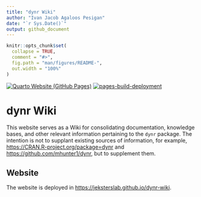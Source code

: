 ```yaml
---
title: "dynr Wiki"
author: "Ivan Jacob Agaloos Pesigan"
date: "`r Sys.Date()`"
output: github_document
---
```


<!-- README.md is generated from .setup/readme/README.Rmd. Please edit that file -->

```r
knitr::opts_chunk$set(
  collapse = TRUE,
  comment = "#>",
  fig.path = "man/figures/README-",
  out.width = "100%"
)
```

<!-- badges: start -->
[![Quarto Website (GitHub Pages)](https://github.com/jeksterslab/dynr-wiki/actions/workflows/quarto-gh-pages.yml/badge.svg)](https://github.com/jeksterslab/dynr-wiki/actions/workflows/quarto-gh-pages.yml)
[![pages-build-deployment](https://github.com/jeksterslab/dynr-wiki/actions/workflows/pages/pages-build-deployment/badge.svg)](https://github.com/jeksterslab/dynr-wiki/actions/workflows/pages/pages-build-deployment)
<!-- badges: end -->

# dynr Wiki

This website serves as a Wiki for consolidating documentation, knowledge bases, and other relevant information pertaining to the `dynr` package. The intention is not to supplant existing sources of information, for example, [https://CRAN.R-project.org/package=dynr](https://CRAN.R-project.org/package=dynr) and [https://github.com/mhunter1/dynr](https://github.com/mhunter1/dynr), but to supplement them.

## Website

The website is deployed in
[https://jeksterslab.github.io/dynr-wiki](https://jeksterslab.github.io/dynr-wiki).
